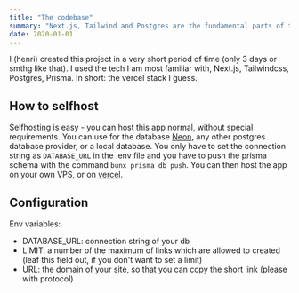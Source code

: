 ```yaml
---
title: "The codebase"
summary: "Next.js, Tailwind and Postgres are the fundamental parts of this codebase."
date: 2020-01-01
---
```


I (henri) created this project in a very short period of time (only 3 days or smthg like that). I used the tech I am most familiar with, Next.js, Tailwindcss, Postgres, Prisma. In short: the vercel stack I guess.

## How to selfhost

Selfhosting is easy - you can host this app normal, without special requirements. You can use for the database [Neon](https://neon.tech), any other postgres database provider, or a local database. You only have to set the connection string as `DATABASE_URL` in the .env file and you have to push the prisma schema with the command `bunx prisma db push`. You can then host the app on your own VPS, or on [vercel](https://vercel.com).

## Configuration

Env variables:
- DATABASE_URL: connection string of your db
- LIMIT: a number of the maximum of links which are allowed to created (leaf this field out, if you don't want to set a limit)
- URL: the domain of your site, so that you can copy the short link (please with protocol)